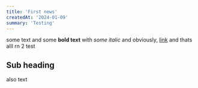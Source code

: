 ```yaml
---
title: 'First news'
createdAt: '2024-01-09'
summary: 'Testing'
---
```


some text and some **bold text** with _some italic_ and obviously, [link](https://ui.shadcn.com/docs/components/card) and thats alll rn 2 test

## Sub heading

also text